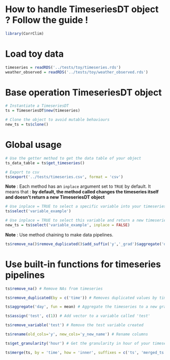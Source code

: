 
# How to handle TimeseriesDT object ? Follow the guide ! 

```r
library(CorrClim)
```

# Load toy data

```r

timeseries = readRDS('../tests/toy/timeseries.rds')
weather_observed = readRDS('../tests/toy/weather_observed.rds')
```

# Base operation TimeseriesDT object

```r
# Instantiate a TimeseriesDT
ts = TimeseriesDT$new(timeseries)

# Clone the object to avoid mutable behaviours
new_ts = ts$clone()
```

# Global usage

```r
# Use the getter method to get the data table of your object
ts_data_table = ts$get_timeseries()

# Export to csv
ts$export('../tests/timeseries.csv', format = 'csv')
```

**Note** : Each method has an `inplace` argument set to `TRUE` by default. It means that : **by default, the method called changes the timeseries itself and doesn't return a new TimeseriesDT object**

```r

# Use inplace = TRUE to select a specific variable into your timeseries (It returns the timeseriesDT objet also)
ts$select('variable_example') 

# Use inplace = TRUE to select this variable and return a new timeseries object
new_ts = ts$select('variable_example', inplace = FALSE)
```

**Note** : Use method chaining to make data pipelines.

```r
ts$remove_na()$remove_duplicated()$add_suffix('y','_grad')$aggregate('day')$shift('y_grad', n = 2)$select('y_grad_shifted')
```


# Use built-in functions for timeseries pipelines

```r
ts$remove_na() # Remove NAs from timeseries

ts$remove_duplicated(by = c('time')) # Removes duplicated values by time

ts$aggregate('day', fun = mean) # Aggregate the timeseries to a new granularity

ts$assign('test', c(1)) # Add vector to a variable called 'test'

ts$remove_variable('test') # Remove the test variable created

ts$rename(old_cols='y', new_cols='y_new_name') # Rename columns

ts$get_granularity('hour') # Get the granularity in hour of your timeseries

ts$merge(ts, by = 'time', how = 'inner', suffixes = c('ts', 'merged_ts')) # Merge two timeseries 

```
